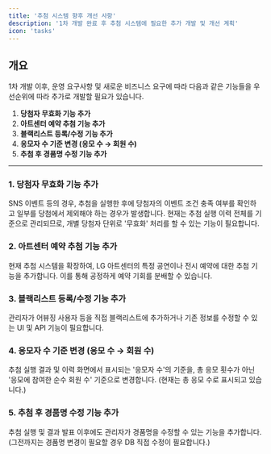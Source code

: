 ```yaml
---
title: '추첨 시스템 향후 개선 사항'
description: '1차 개발 완료 후 추첨 시스템에 필요한 추가 개발 및 개선 계획'
icon: 'tasks'
---
```


## 개요

1차 개발 이후, 운영 요구사항 및 새로운 비즈니스 요구에 따라 다음과 같은 기능들을 우선순위에 따라 추가로 개발할 필요가 있습니다.

1.  **당첨자 무효화 기능 추가**
2.  **아트센터 예약 추첨 기능 추가**
3.  **블랙리스트 등록/수정 기능 추가**
4.  **응모자 수 기준 변경 (응모 수 → 회원 수)**
5.  **추첨 후 경품명 수정 기능 추가**

---

### 1. 당첨자 무효화 기능 추가

SNS 이벤트 등의 경우, 추첨을 실행한 후에 당첨자의 이벤트 조건 충족 여부를 확인하고 일부를 당첨에서 제외해야 하는 경우가 발생합니다. 현재는 추첨 실행 이력 전체를 기준으로 관리되므로, 개별 당첨자 단위로 '무효화' 처리를 할 수 있는 기능이 필요합니다.

### 2. 아트센터 예약 추첨 기능 추가

현재 추첨 시스템을 확장하여, LG 아트센터의 특정 공연이나 전시 예약에 대한 추첨 기능을 추가합니다. 이를 통해 공정하게 예약 기회를 분배할 수 있습니다.

### 3. 블랙리스트 등록/수정 기능 추가

관리자가 어뷰징 사용자 등을 직접 블랙리스트에 추가하거나 기존 정보를 수정할 수 있는 UI 및 API 기능이 필요합니다.

### 4. 응모자 수 기준 변경 (응모 수 → 회원 수)

추첨 실행 결과 및 이력 화면에서 표시되는 '응모자 수'의 기준을, 총 응모 횟수가 아닌 '응모에 참여한 순수 회원 수' 기준으로 변경합니다. (현재는 총 응모 수로 표시되고 있습니다.)

### 5. 추첨 후 경품명 수정 기능 추가

추첨 실행 및 결과 발표 이후에도 관리자가 경품명을 수정할 수 있는 기능을 추가합니다. (그전까지는 경품명 변경이 필요할 경우 DB 직접 수정이 필요합니다.)